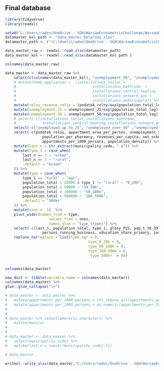 ## Final database

```r
library(tidyverse)
library(readxl)

setwd("C:/Users/rados/OneDrive - SGH/WarsawEconometricChallenge/WarsawEconometricChallenge/2_data_processing")
datamaster_kol_path <- "data_master_kolorowy.xlsx"
datamaster_path <- r"(C:\Users\rados\OneDrive - SGH\WarsawEconometricChallenge\WarsawEconometricChallenge\2_data_processing\data_master.xlsx)"

data_master_raw <- readxl::read_xlsx(datamaster_path)
data_master_kol <- readxl::read_xlsx(datamaster_kol_path )

colnames(data_master_raw)
```
```r
data_master <- data_master_raw %>% 
	select(c(colnames(data_master_kol), "unemployment_50", "unemployment_25", area_km2, population_total, population_total_log)) %>%  
	# mutate(home_appliances =  (installations_toilet +
	# 								  	installations_bathroom	+
	# 								  	installations_central_heating +
	# 								  	installations_network_gas +
	# 								  	installations_watersupply)) %>%
	mutate(rolny_revenue_ratio = (podatek_rolny/exp(population_total_log))/revenues_per_capita) %>% 
	mutate(unemployment_25 = unemployment_25/exp(population_total_log)) %>% 
	mutate(unemployment_50 = unemployment_50/exp(population_total_log)) %>% 
	# select(-c(installations_toilet,installations_bathroom,
	# 			 installations_central_heating,installations_network_gas, installations_watersupply)) %>% 
	select(-c("unemployed_up_to_25", "unemployed_over_50" ,"unemployed_long_term")) %>% 
	select(-c(podatek_rolny, appartment_area_per_person, unemployment_rate,
				 population_per_pharmacy, revenues_per_capita, net_scholarization, 
				 appartments_per_1000_persons, population_density)) %>% 
	mutate(last_n = str_extract(municipality_code, ".$")) %>% 
	mutate(type_1 = case_when(
		last_n == 1 ~ "urban",
		last_n == 2 ~ "rural",
		.default = "mixed"
	)) %>% 
	mutate(type = case_when(
		type_1 == "rural" ~ "agr",
		population_total < 20000 & type_1 != "rural" ~ "0_20k",
		population_total < 50000 ~ "20_50k",
		population_total < 100000 ~ "50_100k",
		population_total < 500000 ~ "100_500k",
		.default = "500k+"
	)) %>% 
	mutate(ones =  1)  %>% 
	pivot_wider(names_from = type,
					values_from = ones,
					names_glue = "type_{type}") %>% 
	select(-c(last_n, population_total, type_1, glosy_PIS, pop_t_30_39_perc, type_20_50k, 
				 persons_running_business, education_share_primary, installations_bathroom)) %>% 
	replace_na(replace = list(type_agr = 0,
									  type_0_20k = 0,
									  type_50_100k = 0,
									  type_100_500k = 0,
									  `type_500k+` = 0)) 



```

```r
colnames(data_master)
```


```r

new_dict <- tibble(variable_name = colnames(data_master))
colnames(data_master) %>%
glue::glue_collapse("\n")
```
```r
# data_master <- data_master %>%  
# 	mutate(appartments_per_1000_persons = str_remove_all(appartments_per_1000_persons," ")) %>% 
# 	mutate(appartments_per_1000_persons = as.numeric(appartments_per_1000_persons))
# 	
# 
# data_master %>% select(where(is.character)) %>% 
# 	mutate(munica)
# 
# 
# data_master <- data_master %>% 
# 	select(municipality_code) %>% 
# 	mutate(last_n = substr(municipality_code[:7])

# data_master

```
```r
writexl::write_xlsx(data_master,"C:/Users/rados/OneDrive - SGH/WarsawEconometricChallenge/WarsawEconometricChallenge/datamaster_final.xlsx")
```




